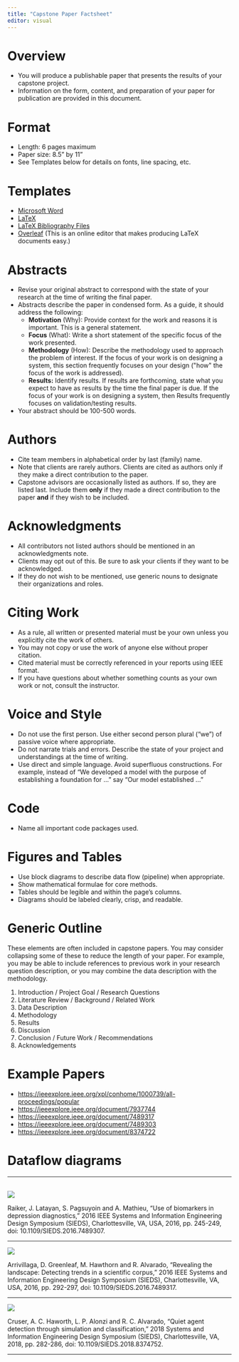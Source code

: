 ```yaml
---
title: "Capstone Paper Factsheet"
editor: visual
---
```


# Overview

-   You will produce a publishable paper that presents the results of your capstone project.
-   Information on the form, content, and preparation of your paper for publication are provided in this document.

# Format

-   Length: 6 pages maximum
-   Paper size: 8.5" by 11"
-   See Templates below for details on fonts, line spacing, etc.

# Templates

-   [Microsoft Word](https://www.ieee.org/content/dam/ieee-org/ieee/web/org/conferences/conference-template-letter.docx)
-   [LaTeX](https://www.ieee.org/content/dam/ieee-org/ieee/web/org/pubs/conference-latex-template_10-17-19.zip)
-   [LaTeX Bibliography Files](https://www.ieee.org/content/dam/ieee-org/ieee/web/org/conferences/IEEEtranBST2.zip)
-   [Overleaf](https://www.overleaf.com/latex/templates/ieee-conference-template/grfzhhncsfqn) (This is an online editor that makes producing LaTeX documents easy.)

# Abstracts

-   Revise your original abstract to correspond with the state of your research at the time of writing the final paper.
-   Abstracts describe the paper in condensed form. As a guide, it should address the following:
    -   **Motivation** (Why): Provide context for the work and reasons it is important. This is a general statement.
    -   **Focus** (What): Write a short statement of the specific focus of the work presented.
    -   **Methodology** (How): Describe the methodology used to approach the problem of interest. If the focus of your work is on designing a system, this section frequently focuses on your design (\"how\" the focus of the work is addressed).
    -   **Results:** Identify results. If results are forthcoming, state what you expect to have as results by the time the final paper is due. If the focus of your work is on designing a system, then Results frequently focuses on validation/testing results.
-   Your abstract should be 100-500 words.

# Authors

-   Cite team members in alphabetical order by last (family) name.
-   Note that clients are rarely authors. Clients are cited as authors only if they make a direct contribution to the paper.
-   Capstone advisors are occasionally listed as authors. If so, they are listed last. Include them **only** if they made a direct contribution to the paper **and** if they wish to be included.

# Acknowledgments

-   All contributors not listed authors should be mentioned in an acknowledgments note.
-   Clients may opt out of this. Be sure to ask your clients if they want to be acknowledged.
-   If they do not wish to be mentioned, use generic nouns to designate their organizations and roles.

# Citing Work

-   As a rule, all written or presented material must be your own unless you explicitly cite the work of others. 
-   You may not copy or use the work of anyone else without proper citation.
-   Cited material must be correctly referenced in your reports using IEEE format.
-   If you have questions about whether something counts as your own work or not, consult the instructor.

# Voice and Style

-   Do not use the first person. Use either second person plural ("we") of passive voice where appropriate.
-   Do not narrate trials and errors. Describe the state of your project and understandings at the time of writing.
-   Use direct and simple language. Avoid superfluous constructions. For example, instead of "We developed a model with the purpose of establishing a foundation for \..." say "Our model established \..."

# Code

-   Name all important code packages used.

# Figures and Tables

-   Use block diagrams to describe data flow (pipeline) when appropriate.
-   Show mathematical formulae for core methods.
-   Tables should be legible and within the page's columns.
-   Diagrams should be labeled clearly, crisp, and readable.

# Generic Outline

These elements are often included in capstone papers. You may consider collapsing some of these to reduce the length of your paper. For example, you may be able to include references to previous work in your research question description, or you may combine the data description with the methodology.

1.  Introduction / Project Goal / Research Questions
2.  Literature Review / Background / Related Work
3.  Data Description
4.  Methodology
5.  Results
6.  Discussion
7.  Conclusion / Future Work / Recommendations
8.  Acknowledgements

# Example Papers

-   <https://ieeexplore.ieee.org/xpl/conhome/1000739/all-proceedings/popular>
-   <https://ieeexplore.ieee.org/document/7937744>
-   [https://ieeexplore.ieee.org/document/7489317](https://ieeexplore.ieee.org/document/7489317/)
-   [https://ieeexplore.ieee.org/document/7489303](https://ieeexplore.ieee.org/document/7489303/)
-   [https://ieeexplore.ieee.org/document/8374722](https://ieeexplore.ieee.org/document/8374722/)

# Dataflow diagrams

------------------------------------------------------------------------

[\
]{.underline}![](images/image2021-11-11_18-48-45.png)

Raiker, J. Latayan, S. Pagsuyoin and A. Mathieu, "Use of biomarkers in depression diagnostics," 2016 IEEE Systems and Information Engineering Design Symposium (SIEDS), Charlottesville, VA, USA, 2016, pp. 245-249, doi: 10.1109/SIEDS.2016.7489307.

------------------------------------------------------------------------

![](images/image2021-11-11_18-49-15.png)

Arrivillaga, D. Greenleaf, M. Hawthorn and R. Alvarado, "Revealing the landscape: Detecting trends in a scientific corpus," 2016 IEEE Systems and Information Engineering Design Symposium (SIEDS), Charlottesville, VA, USA, 2016, pp. 292-297, doi: 10.1109/SIEDS.2016.7489317.

------------------------------------------------------------------------

![](images/image2021-11-11_18-49-47.png)

Cruser, A. C. Haworth, L. P. Alonzi and R. C. Alvarado, "Quiet agent detection through simulation and classification," 2018 Systems and Information Engineering Design Symposium (SIEDS), Charlottesville, VA, 2018, pp. 282-286, doi: 10.1109/SIEDS.2018.8374752.[\
]{.underline}

------------------------------------------------------------------------
